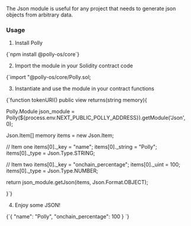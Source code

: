 
The Json module is useful for any project that needs to generate json objects from arbitrary data.

### Usage

1. Install Polly
<SyntaxHighlighter language="node" style={docco}>
{`npm install @polly-os/core`}
</SyntaxHighlighter>

2. Import the module in your Solidity contract code
<SyntaxHighlighter language="solidity" style={docco}>
{`import "@polly-os/core/Polly.sol;
</SyntaxHighlighter>

3. Instantiate and use the module in your contract functions

<SyntaxHighlighter language="solidity" style={docco}>
{`function tokenURI() public view returns(string memory){
  
  Polly.Module json_module = Polly(${process.env.NEXT_PUBLIC_POLLY_ADDRESS}).getModule('Json', 0);

  Json.Item[] memory items = new Json.Item[](2);

  // Item one
  items[0]._key = "name";
  items[0]._string = "Polly";
  items[0]._type = Json.Type.STRING;

  // Item two
  items[0]._key = "onchain_percentage";
  items[0]._uint = 100;
  items[0]._type = Json.Type.NUMBER;

  return json_module.getJson(items, Json.Format.OBJECT);

}`}
</SyntaxHighlighter>

4. Enjoy some JSON!

<SyntaxHighlighter language="json" style={docco}>
{`{
  "name": "Polly",
  "onchain_percentage": 100
}
`}
</SyntaxHighlighter>